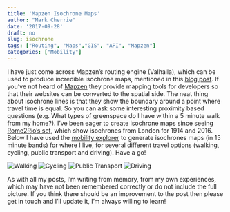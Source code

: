 ```yaml
---
title: 'Mapzen Isochrone Maps'
author: "Mark Cherrie"
date: '2017-09-28'
draft: no
slug: isochrone
tags: ["Routing", "Maps","GIS", "API", "Mapzen"]
categories: ["Mobility"]
---
```

I have just come across Mapzen's routing engine (Valhalla), which can be used to produce incredible isochrone maps, mentioned in this [blog post](https://mapzen.com/blog/introducing-isochrone-service/). If you've not heard of [Mapzen](https://mapzen.com/) they provide mapping tools for developers so that their websites can be converted to the spatial side. The neat thing about isochrone lines is that they show the boundary around a point where travel time is equal. So you can ask some interesting proximity based questions (e.g. What types of greenspace do I have within a 5 minute walk from my home?). I've been eager to create isochrone maps since seeing [Rome2Rio's set](https://www.rome2rio.com/blog/2016/01/08/time-flies-according-to-these-maps-it-does/), which show isochrones from London for 1914 and 2016. Below I have used the [mobility explorer](https://mapzen.com/mobility/explorer/) to generate isochrones maps (in 15 minute bands) for where I live, for several different travel options (walking, cycling, public transport and driving). Have a go!

![Walking](img/mapzenimages/walking.png)
![Cycling](img/mapzenimages/cycling.png)
![Public Transport](img/mapzenimages/transit.png)
![Driving](img/mapzenimages/driving.png)
  




As with all my posts, I'm writing from memory, from my own experiences, which may have not been remembered correctly or do not include the full picture. If you think there should be an improvement to the post then please get in touch and I'll update it, I'm always willing to learn! 
  
  
  
  
  
  
  